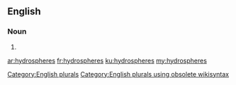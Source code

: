 ==English==

===Noun===
{{head|en}}

# {{plural of|hydrosphere}}

[[Category:English plurals]][[Category:English plurals using obsolete wikisyntax]]

[[ar:hydrospheres]]
[[fr:hydrospheres]]
[[ku:hydrospheres]]
[[my:hydrospheres]]